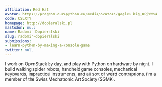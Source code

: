 ```yaml
---
affiliation: Red Hat
avatar: https://program.europython.eu/media/avatars/gogles-big_OCjYWs4.jpg
code: CSLXTY
homepage: http://dopieralski.pl
mastodon: null
name: Radomir Dopieralski
slug: radomir-dopieralski
submissions:
- learn-python-by-making-a-console-game
twitter: null
---
```


I work on OpenStack by day, and play with Python on hardware by night. I build walking spider robots, handheld game consoles, mechanical keyboards, impractical instruments, and all sort of weird contraptions. I'm a member of the Swiss Mechatronic Art Society (SGMK).
